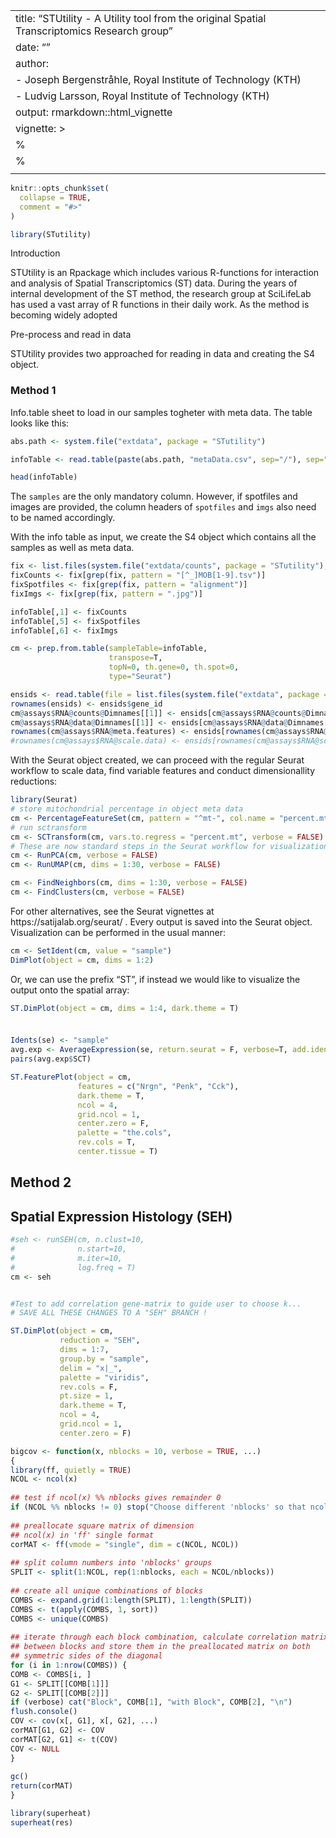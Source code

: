 --
title: "STUtility - A  Utility tool from the original Spatial Transcriptomics Research group"
date: ""
author: 
- Joseph Bergenstråhle, Royal Institute of Technology (KTH)
- Ludvig Larsson, Royal Institute of Technology (KTH)
output: rmarkdown::html_vignette
	vignette: >
  %\VignetteIndexEntry{STUtility vignette}
  %\VignetteEngine{knitr::rmarkdown}
  \usepackage[utf8]{inputenc}
---

```r
knitr::opts_chunk$set(
  collapse = TRUE,
  comment = "#>"
)
```

```r
library(STutility)

```


Introduction

STUtility is an Rpackage which includes various R-functions for interaction and analysis of Spatial Transcriptomics (ST) data. During the years of internal development of the ST method, the research group at SciLifeLab has used a vast array of R functions in their daily work. As the method is becoming widely adopted 


Pre-process and read in data

STUtility provides two approached for reading in data and creating the S4 object. 

### Method 1

Info.table sheet to load in our samples togheter with meta data. 
The table looks like this:

```r

abs.path <- system.file("extdata", package = "STutility")

```

```r

infoTable <- read.table(paste(abs.path, "metaData.csv", sep="/"), sep=";", header=T)

head(infoTable)
```

The `samples` are the only mandatory column. However, if spotfiles and images are provided, the column headers of `spotfiles` and `imgs` also need to be named accordingly. 

With the info table as input, we create the S4 object which contains all the samples as well as meta data. 

```r
fix <- list.files(system.file("extdata/counts", package = "STutility"), full.names = T)
fixCounts <- fix[grep(fix, pattern = "[^_]MOB[1-9].tsv")]
fixSpotfiles <- fix[grep(fix, pattern = "alignment")]
fixImgs <- fix[grep(fix, pattern = ".jpg")]

infoTable[,1] <- fixCounts
infoTable[,5] <- fixSpotfiles
infoTable[,6] <- fixImgs

```

```r

cm <- prep.from.table(sampleTable=infoTable, 
                      transpose=T, 
                      topN=0, th.gene=0, th.spot=0, 
                      type="Seurat")

```

```r

ensids <- read.table(file = list.files(system.file("extdata", package = "STutility"), full.names = T, pattern = "mouse_genes"), header = T, sep = "\t", stringsAsFactors = F)
rownames(ensids) <- ensids$gene_id
cm@assays$RNA@counts@Dimnames[[1]] <- ensids[cm@assays$RNA@counts@Dimnames[[1]], ]$gene_name
cm@assays$RNA@data@Dimnames[[1]] <- ensids[cm@assays$RNA@data@Dimnames[[1]], ]$gene_name
rownames(cm@assays$RNA@meta.features) <- ensids[rownames(cm@assays$RNA@meta.features), ]$gene_name
#rownames(cm@assays$RNA@scale.data) <- ensids[rownames(cm@assays$RNA@scale.data), ]$gene_name
```

With the Seurat object created, we can proceed with the regular Seurat workflow to scale data, find variable features and conduct dimensionallity reductions:

```r
library(Seurat)
# store mitochondrial percentage in object meta data
cm <- PercentageFeatureSet(cm, pattern = "^mt-", col.name = "percent.mt")
# run sctransform
cm <- SCTransform(cm, vars.to.regress = "percent.mt", verbose = FALSE)
# These are now standard steps in the Seurat workflow for visualization and clustering
cm <- RunPCA(cm, verbose = FALSE)
cm <- RunUMAP(cm, dims = 1:30, verbose = FALSE)

cm <- FindNeighbors(cm, dims = 1:30, verbose = FALSE)
cm <- FindClusters(cm, verbose = FALSE)

```

For other alternatives, see the Seurat vignettes at https://satijalab.org/seurat/ . Every output is saved into the Seurat object. Visualization can be performed in the usual manner:

```r

cm <- SetIdent(cm, value = "sample")
DimPlot(object = cm, dims = 1:2)

```

Or, we can use the prefix "ST", if instead we would like to visualize the output onto the spatial array:

```r

ST.DimPlot(object = cm, dims = 1:4, dark.theme = T)

```



### 

```r


```

```r

Idents(se) <- "sample"
avg.exp <- AverageExpression(se, return.seurat = F, verbose=T, add.ident = "sample")
pairs(avg.exp$SCT)

ST.FeaturePlot(object = cm, 
               features = c("Nrgn", "Penk", "Cck"),
               dark.theme = T, 
               ncol = 4, 
               grid.ncol = 1, 
               center.zero = F, 
               palette = "the.cols", 
               rev.cols = T, 
               center.tissue = T)

```





## Method 2







## Spatial Expression Histology (SEH)


```r

#seh <- runSEH(cm, n.clust=10,
#              n.start=10, 
#              m.iter=10,
#              log.freq = T)
cm <- seh


#Test to add correlation gene-matrix to guide user to choose k...
# SAVE ALL THESE CHANGES TO A "SEH" BRANCH ! 


```

```r


ST.DimPlot(object = cm, 
           reduction = "SEH",
           dims = 1:7, 
           group.by = "sample", 
           delim = "x|_", 
           palette = "viridis",
           rev.cols = F,
           pt.size = 1,
           dark.theme = T, 
           ncol = 4, 
           grid.ncol = 1, 
           center.zero = F)
```




```r


bigcov <- function(x, nblocks = 10, verbose = TRUE, ...)
{
library(ff, quietly = TRUE)
NCOL <- ncol(x)
 
## test if ncol(x) %% nblocks gives remainder 0
if (NCOL %% nblocks != 0) stop("Choose different 'nblocks' so that ncol(x) %% nblocks = 0!")
 
## preallocate square matrix of dimension
## ncol(x) in 'ff' single format
corMAT <- ff(vmode = "single", dim = c(NCOL, NCOL))
 
## split column numbers into 'nblocks' groups
SPLIT <- split(1:NCOL, rep(1:nblocks, each = NCOL/nblocks))
 
## create all unique combinations of blocks
COMBS <- expand.grid(1:length(SPLIT), 1:length(SPLIT))
COMBS <- t(apply(COMBS, 1, sort))
COMBS <- unique(COMBS)
 
## iterate through each block combination, calculate correlation matrix
## between blocks and store them in the preallocated matrix on both
## symmetric sides of the diagonal
for (i in 1:nrow(COMBS)) {
COMB <- COMBS[i, ]
G1 <- SPLIT[[COMB[1]]]
G2 <- SPLIT[[COMB[2]]]
if (verbose) cat("Block", COMB[1], "with Block", COMB[2], "\n")
flush.console()
COV <- cov(x[, G1], x[, G2], ...)
corMAT[G1, G2] <- COV
corMAT[G2, G1] <- t(COV)
COV <- NULL
}
 
gc()
return(corMAT)
}

library(superheat)
superheat(res)
```

